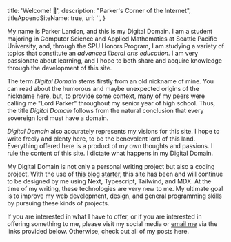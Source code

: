 
  title: 'Welcome! 👋',
  description: "Parker's Corner of the Internet",
  titleAppendSiteName: true,
  url: '',
}

My name is Parker Landon, and this is my Digital Domain. I am a student majoring in Computer Science and Applied Mathematics at Seattle Pacific University, and, through the SPU Honors Program, I am studying a variety of topics that constitute an _advanced liberal arts education_. I am very passionate about learning, and I hope to both share and acquire knowledge through the development of this site.

The term _Digital Domain_ stems firstly from an old nickname of mine. You can read about the humorous and maybe unexpected origins of the nickname <Link href="/posts/personal/the-origin-of-lord-parker">here</Link>, but, to provide some context, many of my peers were calling me "Lord Parker" throughout my senior year of high school. Thus, the title _Digital Domain_ follows from the natural conclusion that every sovereign lord must have a domain.

_Digital Domain_ also accurately represents my visions for this site. I hope to write freely and plenty here, to be the benevolent lord of this land. Everything offered here is a product of my own thoughts and passions. I rule the content of this site. I dictate what happens in my Digital Domain.

My Digital Domain is not only a personal writing project but also a coding project. With the use of <a href="https://github.com/joelhooks/next-typescript-tailwind-mdx-starter" target="_blank">this blog starter</a>, this site has been and will continue to be designed by me using Next, Typescript, Tailwind, and MDX. At the time of my writing, these technologies are very new to me. My ultimate goal is to improve my web development, design, and general programming skills by pursuing these kinds of projects.

If you are interested in what I have to offer, or if you are interested in offering something to me, please visit my social media or [email me](mailto:parkerjlandon@gmail.com) via the links provided below. Otherwise, check out <Link href="/list">all of my posts here</Link>.

